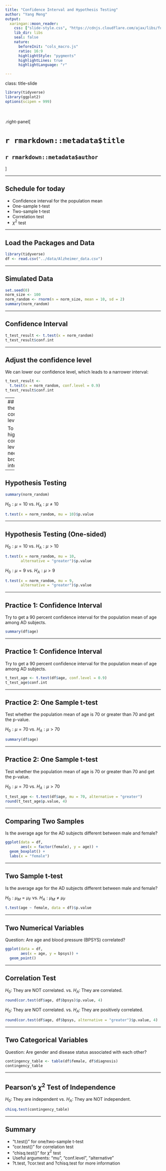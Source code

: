 ```yaml
---
title: "Confidence Interval and Hypothesis Testing"
author: "Yang Meng"
output: 
  xaringan::moon_reader:
    css: ["slide-style.css", "https://cdnjs.cloudflare.com/ajax/libs/font-awesome/5.15.3/css/all.min.css"]
    lib_dir: libs
    seal: false
    nature:
      beforeInit: "cols_macro.js"
      ratio: 16:9
      highlightStyle: "pygments"
      highlightLines: true
      highlightLanguage: "r"

---
```


class: title-slide


```r
library(tidyverse)
library(ggplot2)
options(scipen = 999)
```


<br>
<br>
.right-panel[ 

# `r rmarkdown::metadata$title`
## `r rmarkdown::metadata$author`


]


---

## Schedule for today

- Confidence interval for the population mean
- One-sample t-test
- Two-sample t-test
- Correlation test
- $\chi^2$ test

---

## Load the Packages and Data

```r
library(tidyverse)
df <- read.csv("../data/Alzheimer_data.csv")
```

---

## Simulated Data

```r
set.seed(0)
norm_size <- 100
norm_random <- rnorm(n = norm_size, mean = 10, sd = 2)
summary(norm_random)
```

---

## Confidence Interval

```r
t_test_result <- t.test(x = norm_random)
t_test_result$conf.int
```

---

## Adjust the confidence level

We can lower our confidence level, which leads to a narrower interval:
```r
t_test_result <- 
  t.test(x = norm_random, conf.level = 0.9)
t_test_result$conf.int
```


---
## Adjust the confidence level

To have a higher confidence level, we need a broader interval:
```r
t_test_result <- 
  t.test(x = norm_random, conf.level = 0.99)
t_test_result$conf.int
```


---

## Hypothesis Testing

```r
summary(norm_random)
```

$H_0:\mu=10$ vs. $H_A:\mu\neq10$
```r
t.test(x = norm_random, mu = 10)$p.value
```

---

## Hypothesis Testing (One-sided)

$H_0:\mu=10$ vs. $H_A:\mu>10$
```r
t.test(x = norm_random, mu = 10, 
       alternative = "greater")$p.value
```

$H_0:\mu=9$ vs. $H_A:\mu>9$

```r
t.test(x = norm_random, mu = 9, 
       alternative = "greater")$p.value
```

---

## Practice 1: Confidence Interval

Try to get a 90 percent confidence interval for the population mean of age among AD subjects.

```r
summary(df$age)
```

---

## Practice 1: Confidence Interval

Try to get a 90 percent confidence interval for the population mean of age among AD subjects.

```r
t_test_age <- t.test(df$age, conf.level = 0.9)
t_test_age$conf.int
```

---

## Practice 2: One Sample t-test

Test whether the population mean of age is 70 or greater than 70 and get the p-value.

$H_0:\mu=70$ vs. $H_A:\mu>70$

```r
summary(df$age)
```

---

## Practice 2: One Sample t-test

Test whether the population mean of age is 70 or greater than 70 and get the p-value.

$H_0:\mu=70$ vs. $H_A:\mu>70$

```r
t_test_age <- t.test(df$age, mu = 70, alternative = "greater")
round(t_test_age$p.value, 4)
```

---

## Comparing Two Samples

Is the average age for the AD subjects different between male and female?

```r
ggplot(data = df, 
       aes(x = factor(female), y = age)) + 
  geom_boxplot() + 
  labs(x = "female")
```


---

## Two Sample t-test

Is the average age for the AD subjects different between male and female?

$H_0:\mu_M=\mu_F$ vs. $H_A:\mu_M \neq \mu_F$ 

```r
t.test(age ~ female, data = df)$p.value
```

---

## Two Numerical Variables

Question: Are age and blood pressure (BPSYS) correlated?


```r
ggplot(data = df, 
       aes(x = age, y = bpsys)) + 
  geom_point()
```

---

## Correlation Test

$H_0:$ They are NOT correlated. vs. $H_A:$ They are correlated.

```r
round(cor.test(df$age, df$bpsys)$p.value, 4)
```

$H_0:$ They are NOT correlated. vs. $H_A:$ They are positively correlated.

```r
round(cor.test(df$age, df$bpsys, alternative = "greater")$p.value, 4)
```


---

## Two Categorical Variables

Question: Are gender and disease status associated with each other?

```r
contingency_table <- table(df$female, df$diagnosis)
contingency_table
```

---

## Pearson's $\chi^2$ Test of Independence

$H_0:$ They are independent vs. $H_A:$ They are NOT independent.

```r
chisq.test(contingency_table)
```



---

## Summary

- "t.test()" for one/two-sample t-test
- "cor.test()" for correlation test
- "chisq.test()" for $\chi^2$ test
- Useful arguments: "mu", "conf.level", "alternative"
- ?t.test, ?cor.test and ?chisq.test for more information


